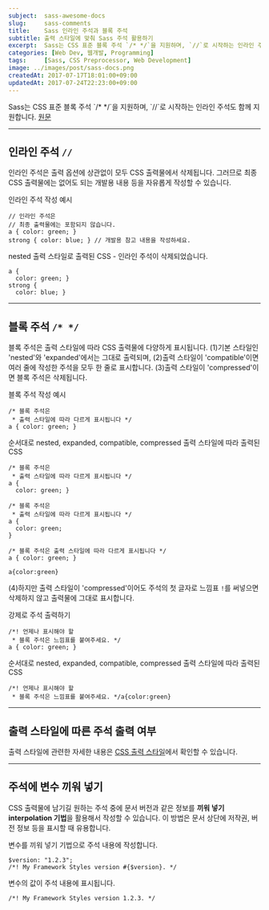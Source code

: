 ```yaml
---
subject:  sass-awesome-docs
slug:     sass-comments
title:    Sass 인라인 주석과 블록 주석
subtitle: 출력 스타일에 맞춰 Sass 주석 활용하기
excerpt:  Sass는 CSS 표준 블록 주석 `/* */`을 지원하며, `//`로 시작하는 인라인 주석도 함께 지원합니다.
categories: [Web Dev, 웹개발, Programming]
tags:     [Sass, CSS Preprocessor, Web Development]
image: ../images/post/sass-docs.png
createdAt: 2017-07-17T18:01:00+09:00
updatedAt: 2017-07-24T22:23:00+09:00
---
```





<div className="lead">
    Sass는 CSS 표준 블록 주석 `/* */`을 지원하며, `//`로 시작하는 인라인 주석도 함께 지원합니다.
    <a className="original-link" target="_blank" href="https://sass-lang.com/documentation/file.SASS_REFERENCE.html#Comments________and_____comments">원문</a>
</div>

***

## 인라인 주석 `//`
인라인 주석은 출력 옵션에 상관없이 모두 CSS 출력물에서 삭제됩니다. 그러므로 최종 CSS 출력물에는 없어도 되는 개발용 내용 등을 자유롭게 작성할 수 있습니다.

<p className="code-label code-label-scss">인라인 주석 작성 예시</p>

```scss{numberLines: true}
// 인라인 주석은
// 최종 출력물에는 포함되지 않습니다.
a { color: green; }
strong { color: blue; } // 개발용 참고 내용을 작성하세요.
```

<p className="code-label code-label-css">nested 출력 스타일로 출력된 CSS - 인라인 주석이 삭제되었습니다.</p>

```css{numberLines: true}
a {
  color: green; }
strong { 
  color: blue; }
```

***

## 블록 주석 `/* */`
블록 주석은 출력 스타일에 따라 CSS 출력물에 다양하게 표시됩니다.
(1)기본 스타일인 'nested'와 'expanded'에서는 그대로 출력되며, 
(2)출력 스타일이 'compatible'이면 여러 줄에 작성한 주석을 모두 한 줄로 표시합니다.
(3)출력 스타일이 'compressed'이면 블록 주석은 삭제됩니다. 

<p className="code-label code-label-scss">블록 주석 작성 예시</p>

```scss{numberLines: true}
/* 블록 주석은
 * 출력 스타일에 따라 다르게 표시됩니다 */
a { color: green; }
```

<p className="code-label code-label-css">순서대로 nested, expanded, compatible, compressed 출력 스타일에 따라 출력된 CSS</p>

```css{numberLines: true}
/* 블록 주석은
 * 출력 스타일에 따라 다르게 표시됩니다 */
a {
  color: green; }
  
/* 블록 주석은
 * 출력 스타일에 따라 다르게 표시됩니다 */
a {
  color: green;
}

/* 블록 주석은 출력 스타일에 따라 다르게 표시됩니다 */
a { color: green; }

a{color:green}
```

(4)하지만 출력 스타일이 'compressed'이어도 주석의 첫 글자로 느낌표 `!`를 써넣으면 삭제하지 않고 출력물에 그대로 표시합니다.

<p className="code-label code-label-scss">강제로 주석 출력하기</p>

```scss{numberLines: true}
/*! 언제나 표시해야 할
 * 블록 주석은 느낌표를 붙여주세요. */
a { color: green; }
```

<p className="code-label code-label-css">순서대로 nested, expanded, compatible, compressed 출력 스타일에 따라 출력된 CSS</p>

```css{numberLines: true}
/*! 언제나 표시해야 할
 * 블록 주석은 느낌표를 붙여주세요. */a{color:green}
```

***

## 출력 스타일에 따른 주석 출력 여부
<SassCommentsTable/>

출력 스타일에 관련한 자세한 내용은 [CSS 출력 스타일](/blog/sass-css-output-style/)에서 확인할 수 있습니다.

***

## 주석에 변수 끼워 넣기
CSS 출력물에 남기길 원하는 주석 중에 문서 버전과 같은 정보를 **끼워 넣기 <SideBySide>interpolation</SideBySide> 기법**을 활용해서 작성할 수 있습니다.
이 방법은 문서 상단에 저작권, 버전 정보 등을 표시할 때 유용합니다.

<p className="code-label code-label-scss">변수를 끼워 넣기 기법으로 주석 내용에 작성합니다.</p>

```scss{numberLines: true}
$version: "1.2.3";
/*! My Framework Styles version #{$version}. */
```

<p className="code-label code-label-css">변수의 값이 주석 내용에 표시됩니다.</p>

```css{numberLines: true}
/*! My Framework Styles version 1.2.3. */
```
